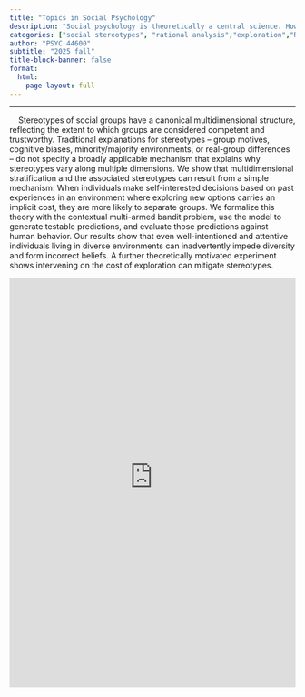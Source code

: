 ```yaml
---
title: "Topics in Social Psychology"
description: "Social psychology is theoretically a central science. However, in practice, social psychology is isolated. I believe that consciously engaging in interdisciplinary teaching can help rebuild this bridge. In this course, students come from different disciplines and are encouraged to think across fields."
categories: ["social stereotypes", "rational analysis","exploration","Reinforcement learning"] 
author: "PSYC 44600"
subtitle: "2025 fall"
title-block-banner: false 
format: 
  html: 
    page-layout: full 
---
```


------------------------------------------------------------------------

::: grid
::: g-col-4
```{=html}
<div class="summary-card">
    <p>
    &nbsp &nbsp Stereotypes of social groups have a canonical multidimensional structure, reflecting the extent to which groups are considered competent and trustworthy. Traditional explanations for stereotypes – group motives, cognitive biases, minority/majority environments, or real-group differences – do not specify a broadly applicable mechanism that explains why stereotypes vary along multiple dimensions. We show that multidimensional stratification and the associated stereotypes can result from a simple mechanism: When individuals make self-interested decisions based on past experiences in an environment where exploring new options carries an implicit cost, they are more likely to separate groups. We formalize this theory with the contextual multi-armed bandit problem, use the model to generate testable predictions, and evaluate those predictions against human behavior. Our results show that even well-intentioned and attentive individuals living in diverse environments can inadvertently impede diversity and form incorrect beliefs. A further theoretically motivated experiment shows intervening on the cost of exploration can mitigate stereotypes.</p>
</div>
```
:::

::: g-col-8
```{=html}
 <iframe id="example1" src="https://psymichaelzhu.shinyapps.io/ParallelComparison/" style="border: none; width: 100%; height: 720px" frameborder="0"></iframe>
```
:::
:::
